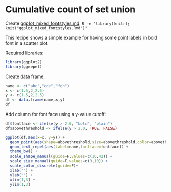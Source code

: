 # Cumulative count of set union

Create [ggplot_mixed_fontstyles.md](ggplot_mixed_fontstyles.md): `R -e 'library(knitr); knit("ggplot_mixed_fontstyles.Rmd")'`

This recipe shows a simple example for having some point labels in bold font in a scatter plot.

Required libraries:
```r
library(ggplot2)
library(ggrepel)
```

Create data frame:
```r
name <- c("abc","cde","fgh")
x <- c(1.5,2,2.5)
y <- c(1.5,2,2.5)
df <- data.frame(name,x,y)
df
```

Add column for font face using a y-value cutoff:
```r
df$fontface <- ifelse(y > 2.0, "bold", "plain")
df$abovethreshold <- ifelse(y > 2.0, TRUE, FALSE)
```

```r
ggplot(df,aes(x=x, y=y)) +
  geom_point(aes(shape=abovethreshold,size=abovethreshold,color=abovethreshold)) +
  geom_text_repel(aes(label=name,fontface=fontface)) +
  theme_bw() +
  scale_shape_manual(guide=F,values=c(16,42)) +
  scale_size_manual(guide=F,values=c(3,10)) +
  scale_color_discrete(guide=F)+
  xlab("") +
  ylab("") +
  xlim(1,3) +
  ylim(1,3)
```



